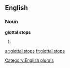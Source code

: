 
==English==

===Noun===
'''glottal stops'''

# {{plural of|glottal stop}}

[[Category:English plurals]]

[[ar:glottal stops]]
[[fr:glottal stops]]
